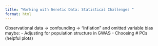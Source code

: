 ```yaml
---
title: "Working with Genetic Data: Statistical Challenges "
format: html
---
```


Observational data → confounding → "inflation" and omitted variable bias 
 maybe:
- Adjusting for population structure in GWAS 
- Choosing # PCs (helpful plots)
 